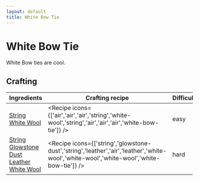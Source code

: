 ```yaml
---
layout: default
title: White Bow Tie
---
```



White Bow Tie
===================

White Bow ties are cool.

## Crafting

| Ingredients | Crafting recipe | Difficulty |
| ----------- | --------------- | ------------- |
| [String](https://minecraft.wiki/w/String)<br/>[White Wool](https://minecraft.wiki/w/White_Wool) | <Recipe icons={['air','air','air','string','white-wool','string','air','air','air','white-bow-tie']} /> | easy |
| [String](https://minecraft.wiki/w/String)<br/>[Glowstone Dust](https://minecraft.wiki/w/Glowstone_Dust)<br/>[Leather](https://minecraft.wiki/w/Leather)<br/>[White Wool](https://minecraft.wiki/w/White_Wool) | <Recipe icons={['string','glowstone-dust','string','leather','air','leather','white-wool','white-wool','white-wool','white-bow-tie']} /> | hard |

